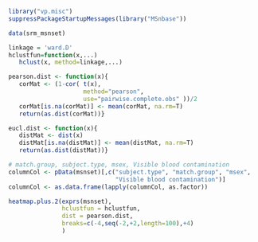 
```{r, env, message=FALSE, echo=FALSE, cache=FALSE, warning=FALSE}
library("vp.misc")
suppressPackageStartupMessages(library("MSnbase"))
```

```{r core}
data(srm_msnset)

linkage = 'ward.D'
hclustfun=function(x,...)
   hclust(x, method=linkage,...)

pearson.dist <- function(x){
   corMat <- (1-cor( t(x), 
                     method="pearson",
                     use="pairwise.complete.obs" ))/2
   corMat[is.na(corMat)] <- mean(corMat, na.rm=T)
   return(as.dist(corMat))}

eucl.dist <- function(x){
   distMat <- dist(x)
   distMat[is.na(distMat)] <- mean(distMat, na.rm=T)
   return(as.dist(distMat))}

# match.group, subject.type, msex, Visible blood contamination
columnCol <- pData(msnset)[,c("subject.type", "match.group", "msex", 
                              "Visible blood contamination")]
columnCol <- as.data.frame(lapply(columnCol, as.factor))

heatmap.plus.2(exprs(msnset), 
               hclustfun = hclustfun,
               dist = pearson.dist,
               breaks=c(-4,seq(-2,+2,length=100),+4)
               )
```

<!--
```{r si}
sessionInfo()
```
-->
